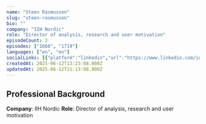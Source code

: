 ```yaml
---
name: "Steen Rasmussen"
slug: "steen-rasmussen"
bio: ""
company: "IIH Nordic"
role: "Director of analysis, research and user motivation"
episodeCount: 2
episodes: ["1668", "1719"]
languages: ["en", "en"]
socialLinks: [{"platform":"linkedin","url":"https://www.linkedin.com/in/steenrasmussen"}]
createdAt: 2025-06-12T13:23:08.000Z
updatedAt: 2025-06-12T21:13:08.000Z
---
```


## Professional Background

**Company**: IIH Nordic
**Role**: Director of analysis, research and user motivation
